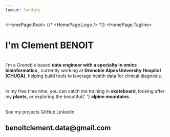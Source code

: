 ```yaml
---
layout: landing
---
```




<HomePage.Root>
  {/* <HomePage.Logo /> */}
  <HomePage.Tagline>
  <h1 style={{ fontSize: '32px' }}>I'm Clement BENOIT</h1>
  <br />
  I'm a Grenoble based <b>data engineer with a specialty in omics bioinformatics </b>, currently working
  at <b>Grenoble Alpes University Hospital (CHUGA)</b>, helping build tools to leverage health data for clinical diagnosis.<br /><br />
  <p className="prose-sm text-stone-200 sm:prose-base lg:prose-lg">
  In my free time time, you can catch me training in <strong className="text-stone-100">skateboard</strong>,
  looking after my <strong className="text-stone-100">plants</strong>, or exploring the beautiful{' '}
  <strong className="text-stone-100">alpine mountains</strong>.
  </p><br />
  </HomePage.Tagline>
  <HomePage.Buttons>
    <HomePage.Button href="/projects" variant="accent">See my projects</HomePage.Button>
    <HomePage.Button href="https://github.com/clbenoit">GitHub</HomePage.Button>
    <HomePage.Button href="https://linkedin.com/in/clement-benoit">Linkedin</HomePage.Button>
  </HomePage.Buttons><br />
    <h2 href="benoitclement.data@gmail.com" variant="email-link">benoitclement.data@gmail.com</h2>
</HomePage.Root>
